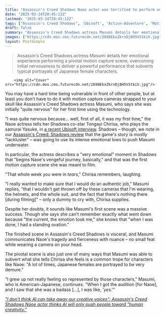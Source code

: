 ```yaml
---
title: "Assassin's Creed Shadows Naoe actor was terrified to perform until her first mocap scene earned 'a standing ovation' on set: 'Maybe I can do this mocap thing'"
date: "2025-03-24T20:45:12Z"
lastmod: "2025-03-24T20:45:12Z"
tags: ["Assassin's Creed Shadows", 'Ubisoft', 'Action-Adventure', 'Motion Capture']
draft: false
summary: "Assassin's Creed Shadows actress Masumi details her emotional experience performing a pivotal motion capture scene, overcoming initial nervousness to deliver a powerful performance that subverts typical portrayals of Japanese female characters."
images: ["https://cdn.mos.cms.futurecdn.net/2698EkxZkrnDj8H5VStkiV.jpg"]
layout: PostSimple
---
```

> Assassin's Creed Shadows actress Masumi details her emotional experience performing a pivotal motion capture scene, overcoming initial nervousness to deliver a powerful performance that subverts typical portrayals of Japanese female characters.


        <img alt="Cover" src="https://cdn.mos.cms.futurecdn.net/2698EkxZkrnDj8H5VStkiV.jpg"/>
        
You may have a hard time being vulnerable in front of other people, but at least you don't have to do it with motion capture cameras strapped to your skull like Assassin's Creed Shadows actress Masumi, who says she was initially "quite nervous" for her first time using the technology.

"I was quite nervous because… well, first of all, it was my first time," the Naoe actress tells her Shadows co-star Tongayi Chirisa, who plays the samurai Yasuke, in [a recent Ubisoft interview](https://www.youtube.com/watch?v=EKscEz2Bnzg). Shadows – though, we note in our [Assassin's Creed: Shadows review](https://www.gamesradar.com/games/assassin-s-creed/assassins-creed-shadows-review/) that the game's story is mostly "lackluster" – was going to use its intense emotional lows to push Masumi underwater.

In particular, the actress describes a "very emotional" moment in Shadows that "begins Naoe's vengeful journey, basically," and that was the first motion capture scene she was meant to film.

"That whole week you were in *tears*," Chirisa remembers, laughing.

"I really wanted to make sure that I would do an authentic job," Masumi replies, "that I wouldn't get thrown off by these cameras that I'm wearing, the helmets, and the whole suit, and the fact that there's nothing there [during filming]" – only a dummy to cry with, Chirisa supplies.

Despite her doubts, it sounds like Masumi's first scene was a massive success. Though she says she can't remember exactly what went down because "the current, the emotion took me," she knows that "when I was done, I had a standing ovation."

The finished scene in Assassin's Creed Shadows is visceral, and Masumi communicates Naoe's tragedy and fierceness with nuance – no small feat while wearing a camera on your head.

The pivotal scene is also just one of many ways that Masumi was able to subvert what she tells Chirisa she feels is a common trope for characters like Naoe: "A lot of times, Japanese females are portrayed to be very demure."

"I grew up not really feeling so represented by those characters," Masumi, who is American-Japanese, continues. "When I got the audition [for Naoe], and I saw that she was a badass [...], I was like, '*yes*.'"

[<em>"I don't think AI can take away our creative voices": Assassin's Creed Shadows Naoe actor thinks AI will only push people toward "human creativity."</em>](https://www.gamesradar.com/games/assassin-s-creed/i-dont-think-ai-can-take-away-our-creative-voices-assassins-creed-shadows-naoe-actor-thinks-ai-will-only-push-people-toward-human-creativity/)
        